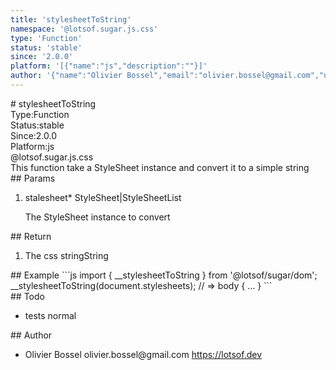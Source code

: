 ```yaml
---
title: 'stylesheetToString'
namespace: '@lotsof.sugar.js.css'
type: 'Function'
status: 'stable'
since: '2.0.0'
platform: '[{"name":"js","description":""}]'
author: '{"name":"Olivier Bossel","email":"olivier.bossel@gmail.com","url":"https://lotsof.dev"}'
---
```

<div class="docmap-mdx">
# stylesheetToString
<div class="_metas">
<div class="_type"><span class="_type-label">Type:</span><span class="_type-value">Function</span></div>
<div class="_status"><span class="_status-label">Status:</span><span class="_status-value -stable">stable</span></div>
<div class="_since"><span class="_since-label">Since:</span><span class="_since-value">2.0.0</span></div>
<div class="_platform"><span class="_platform-label">Platform:</span><span class="_platform-value -js">js</span></div>
</div>
<div class="_namespace">@lotsof.sugar.js.css</div>
<div class="_description">
This function take a StyleSheet instance and convert it to a simple string
</div>
<div class="_params">
## Params
<ol class="_list">
<li class="_item">
<span class="_name">stalesheet<span class="_required">*</span></span><span class="_default"></span> <span class="_type">StyleSheet&vert;StyleSheetList</span>
<p class="_description">The StyleSheet instance to convert</p>
</li>
</ol>
</div>
<div class="_return">
## Return
<ol class="_list">
<li class="_item">
<span class="_description">The css string</span><span class="_default"></span><span class="_type">String</span>
</li>
</ol>
</div>
<div class="_examples">
## Example
```js
import { __stylesheetToString } from '@lotsof/sugar/dom';
__stylesheetToString(document.stylesheets); // => body { ... }
```
</div>
<div class="_todo">
## Todo
<ul class="_list">
<li class="_item">
<span class="_description">tests</span>
<span class="_priority -normal">normal</span>
</li>
</ul>
</div>
<div class="_author">
## Author
<ul class="_list">
<li class="_item">
<span class="_name">Olivier Bossel</span>
<span class="_email">olivier.bossel@gmail.com</span>
<a href="https://lotsof.dev" target="_blank" class="_url">https://lotsof.dev</a>
</li>
</ul>
</div>
</div>